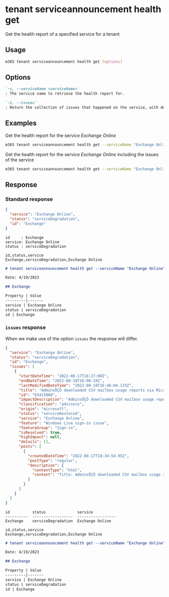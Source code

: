 
# tenant serviceannouncement health get

Get the health report of a specified service for a tenant

## Usage

```sh
m365 tenant serviceannouncement health get [options]
```

## Options

```md defintion-list
`-s, --serviceName <serviceName>`
: The service name to retrieve the health report for.

`-i, --issues`
: Return the collection of issues that happened on the service, with detailed information for each issue. Is only returned in JSON output mode.
```

<Global />

## Examples

Get the health report for the service _Exchange Online_

```sh
m365 tenant serviceannouncement health get --serviceName "Exchange Online"
```

Get the health report for the service _Exchange Online_ including the issues of the service

```sh
m365 tenant serviceannouncement health get --serviceName "Exchange Online" --issues
```

## Response

### Standard response

<Tabs>
  <TabItem value="JSON">

  ```json
  {
    "service": "Exchange Online",
    "status": "serviceDegradation",
    "id": "Exchange"
  }
  ```

  </TabItem>
  <TabItem value="Text">

  ```text
  id     : Exchange
  service: Exchange Online
  status : serviceDegradation
  ```

  </TabItem>
  <TabItem value="CSV">

  ```csv
  id,status,service
  Exchange,serviceDegradation,Exchange Online
  ```

  </TabItem>
  <TabItem value="Markdown">

  ```md
  # tenant serviceannouncement health get --serviceName "Exchange Online"

  Date: 4/19/2023

  ## Exchange

  Property | Value
  ---------|-------
  service | Exchange Online
  status | serviceDegradation
  id | Exchange
  ```

  </TabItem>
</Tabs>

### `issues` response

When we make use of the option `issues` the response will differ.

<Tabs>
  <TabItem value="JSON">

  ```json
  {
    "service": "Exchange Online",
    "status": "serviceDegradation",
    "id": "Exchange",
    "issues": [
      {
        "startDateTime": "2022-08-17T18:27:00Z",
        "endDateTime": "2022-08-18T16:06:18Z",
        "lastModifiedDateTime": "2022-08-18T16:46:04.133Z",
        "title": "AdminsÔÇÖ downloaded CSV mailbox usage reports via Microsoft 365 admin center donÔÇÖt contain data prior to August 1, 2022",
        "id": "EX415080",
        "impactDescription": "AdminsÔÇÖ downloaded CSV mailbox usage reports via Microsoft 365 admin center didn't contain data prior to August 1, 2022.",
        "classification": "advisory",
        "origin": "microsoft",
        "status": "serviceRestored",
        "service": "Exchange Online",
        "feature": "Windows Live sign-in issue",
        "featureGroup": "Sign-in",
        "isResolved": true,
        "highImpact": null,
        "details": [],
        "posts": [
          {
            "createdDateTime": "2022-08-17T18:34:54.95Z",
            "postType": "regular",
            "description": {
              "contentType": "html",
              "content": "Title: AdminsÔÇÖ downloaded CSV mailbox usage reports via Microsoft 365 admin center donÔÇÖt contain data prior to August 1, 2022\\\n\nUser impact: AdminsÔÇÖ downloaded CSV mailbox usage reports via Microsoft 365 admin center donÔÇÖt contain data prior to August 1, 2022.\\\n\nCurrent status: We're investigating a potential issue and checking for impact to your organization. We'll provide an update within 30 minutes."
            }
          }
        ]
      }
    ]
  }
  ```

  </TabItem>
  <TabItem value="Text">

  ```text
  id          status              service
  ----------  ------------------  -----------------
  Exchange    serviceDegradation  Exchange Online
  ```

  </TabItem>
  <TabItem value="CSV">

  ```csv
  id,status,service
  Exchange,serviceDegradation,Exchange Online
  ```

  </TabItem>
  <TabItem value="Markdown">

  ```md
  # tenant serviceannouncement health get --serviceName "Exchange Online" --issues "true"

  Date: 4/19/2023

  ## Exchange

  Property | Value
  ---------|-------
  service | Exchange Online
  status | serviceDegradation
  id | Exchange
  ```

  </TabItem>
</Tabs>

